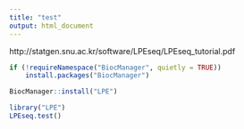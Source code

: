 ```yaml
---
title: "test"
output: html_document
---
```


http://statgen.snu.ac.kr/software/LPEseq/LPEseq_tutorial.pdf

```r
if (!requireNamespace("BiocManager", quietly = TRUE))
    install.packages("BiocManager")

BiocManager::install("LPE")
```
```r
library("LPE")
LPEseq.test()
```


